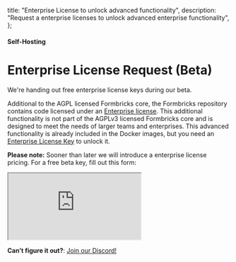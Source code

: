   title: "Enterprise License to unlock advanced functionality",
  description: "Request a enterprise licenses to unlock advanced enterprise functionality",
};

#### Self-Hosting

# Enterprise License Request (Beta)

We're handing out free enterprise license keys during our beta.

Additional to the AGPL licensed Formbricks core, the Formbricks repository contains code licensed under an [Enterprise license](https://github.com/formbricks/formbricks/blob/main/packages/ee/LICENSE). This additional functionality is not part of the AGPLv3 licensed Formbricks core and is designed to meet the needs of larger teams and enterprises. This advanced functionality is already included in the Docker images, but you need an [Enterprise License Key](https://formbricks.com/docs/self-hosting/license) to unlock it.

**Please note:** Sooner than later we will introduce a enterprise license pricing. For a free beta key, fill out this form:

<div
  style={{
    position: "relative",
    height: "100vh",
    maxHeight: "100vh",
    overflow: "auto",
    borderRadius: "12px",
  }}>
  <iframe
    src="https://app.formbricks.com/s/clrf4z8zg1u3912250j7shqb5"
    style={{ position: "absolute", left: 0, top: 0, width: "100%", height: "100%", border: 0 }}></iframe>
</div>

**Can’t figure it out?**: [Join our Discord!](https://formbricks.com/discord)
